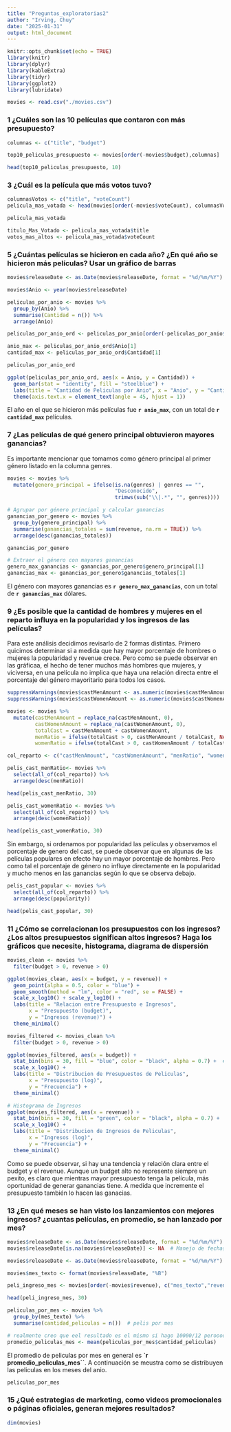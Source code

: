 ```yaml
---
title: "Preguntas_exploratorias2"
author: "Irving, Chuy"
date: "2025-01-31"
output: html_document
---
```


```r
knitr::opts_chunk$set(echo = TRUE)
library(knitr)
library(dplyr)
library(kableExtra)
library(tidyr)
library(ggplot2)
library(lubridate)
```

```r
movies <- read.csv("./movies.csv")
```

### 1 ¿Cuáles son las 10 películas que contaron con más presupuesto?

```r
columnas <- c("title", "budget")

top10_peliculas_presupuesto <- movies[order(-movies$budget),columnas]

head(top10_peliculas_presupuesto, 10)
```

### 3 ¿Cuál es la película que más votos tuvo?

```r
columnasVotos <- c("title", "voteCount")
pelicula_mas_votada <- head(movies[order(-movies$voteCount), columnasVotos],1)

pelicula_mas_votada

titulo_Mas_Votado <- pelicula_mas_votada$title
votos_mas_altos <- pelicula_mas_votada$voteCount

```

### 5 ¿Cuántas películas se hicieron en cada año? ¿En qué año se hicieron más películas? Usar un gráfico de barras

```r

movies$releaseDate <- as.Date(movies$releaseDate, format = "%d/%m/%Y")

movies$Anio <- year(movies$releaseDate)

peliculas_por_anio <- movies %>%
  group_by(Anio) %>%
  summarise(Cantidad = n()) %>%
  arrange(Anio)

peliculas_por_anio_ord <- peliculas_por_anio[order(-peliculas_por_anio$Cantidad), ]

anio_max <- peliculas_por_anio_ord$Anio[1]
cantidad_max <- peliculas_por_anio_ord$Cantidad[1]

peliculas_por_anio_ord

ggplot(peliculas_por_anio_ord, aes(x = Anio, y = Cantidad)) +
  geom_bar(stat = "identity", fill = "steelblue") +
  labs(title = "Cantidad de Peliculas por Anio", x = "Anio", y = "Cantidad de Peliculas") +
  theme(axis.text.x = element_text(angle = 45, hjust = 1))
```

El año en el que se hicieron más películas fue **`r anio_max`**, con un total de **`r cantidad_max`** películas.

### 7 ¿Las películas de qué genero principal obtuvieron mayores ganancias?
Es importante mencionar que tomamos como género principal al primer género listado en la columna genres.

```r
movies <- movies %>%
  mutate(genero_principal = ifelse(is.na(genres) | genres == "", 
                                   "Desconocido", 
                                   trimws(sub("\\|.*", "", genres))))

# Agrupar por género principal y calcular ganancias
ganancias_por_genero <- movies %>%
  group_by(genero_principal) %>%
  summarise(ganancias_totales = sum(revenue, na.rm = TRUE)) %>%
  arrange(desc(ganancias_totales))

ganancias_por_genero

# Extraer el género con mayores ganancias
genero_max_ganancias <- ganancias_por_genero$genero_principal[1]
ganancias_max <- ganancias_por_genero$ganancias_totales[1]

```
El género con mayores ganancias es **`r genero_max_ganancias`**, con un total de **`r ganancias_max`** dólares.


### 9 ¿Es posible que la cantidad de hombres y mujeres en el reparto influya en la popularidad y los ingresos de las películas?

Para este análisis decidimos revisarlo de 2 formas distintas. Primero quicimos determinar si a medida que hay mayor porcentaje de hombres o mujeres la popularidad y revenue crece. Pero como se puede observar en las gráficaa, el hecho de tener muchos más hombres que mujeres, y viciversa, en una película no implica que haya una relación directa entre el porcentaje del género mayoritario para todos los casos.

```r
suppressWarnings(movies$castMenAmount <- as.numeric(movies$castMenAmount))
suppressWarnings(movies$castWomenAmount <- as.numeric(movies$castWomenAmount))

movies <- movies %>%
  mutate(castMenAmount = replace_na(castMenAmount, 0),
         castWomenAmount = replace_na(castWomenAmount, 0),
         totalCast = castMenAmount + castWomenAmount,
         menRatio = ifelse(totalCast > 0, castMenAmount / totalCast, NA),
         womenRatio = ifelse(totalCast > 0, castWomenAmount / totalCast, NA))

col_reparto <- c("castMenAmount", "castWomenAmount", "menRatio", "womenRatio", "popularity", "revenue")

pelis_cast_menRatio<- movies %>%
  select(all_of(col_reparto)) %>%
  arrange(desc(menRatio))

head(pelis_cast_menRatio, 30)

pelis_cast_womenRatio <- movies %>%
  select(all_of(col_reparto)) %>%
  arrange(desc(womenRatio))

head(pelis_cast_womenRatio, 30)
```

Sin embargo, si ordenamos por popularidad las películas y observamos el porcentaje de genero del cast, se puede observar que en algunas de las películas populares en efecto hay un mayor porcentaje de hombres. Pero como tal el porcentaje de género no influye directamente en la popularidad y mucho menos en las ganancias según lo que se observa debajo. 
```r
pelis_cast_popular <- movies %>%
  select(all_of(col_reparto)) %>%
  arrange(desc(popularity))

head(pelis_cast_popular, 30)

```

### 11 ¿Cómo se correlacionan los presupuestos con los ingresos? ¿Los altos presupuestos significan altos ingresos? Haga los gráficos que necesite, histograma, diagrama de dispersión

```r
movies_clean <- movies %>%
  filter(budget > 0, revenue > 0)  

ggplot(movies_clean, aes(x = budget, y = revenue)) +
  geom_point(alpha = 0.5, color = "blue") + 
  geom_smooth(method = "lm", color = "red", se = FALSE) + 
  scale_x_log10() + scale_y_log10() +  
  labs(title = "Relacion entre Presupuesto e Ingresos",
       x = "Presupuesto (budget)",
       y = "Ingresos (revenue)") +
  theme_minimal()

movies_filtered <- movies_clean %>%
  filter(budget > 0, revenue > 0)

ggplot(movies_filtered, aes(x = budget)) +
  stat_bin(bins = 30, fill = "blue", color = "black", alpha = 0.7) +  # `bins` en lugar de `binwidth`
  scale_x_log10() +  
  labs(title = "Distribucion de Presupuestos de Peliculas",
       x = "Presupuesto (log)",
       y = "Frecuencia") +
  theme_minimal()

# Histograma de Ingresos
ggplot(movies_filtered, aes(x = revenue)) +
  stat_bin(bins = 30, fill = "green", color = "black", alpha = 0.7) +  
  scale_x_log10() + 
  labs(title = "Distribucion de Ingresos de Peliculas",
       x = "Ingresos (log)",
       y = "Frecuencia") +
  theme_minimal()
```

Como se puede observar, si hay una tendencia y relación clara entre el budget y el revenue. Aunque un budget alto no represente siempre un pexito, es claro que mientras mayor presupuesto tenga la película, más oportunidad de generar ganancias tiene. A medida que incremente el presupuesto también lo hacen las ganacias.

### 13 ¿En qué meses se han visto los lanzamientos con mejores ingresos? ¿cuantas películas, en promedio, se han lanzado por mes?

```r
movies$releaseDate <- as.Date(movies$releaseDate, format = "%d/%m/%Y")
movies$releaseDate[is.na(movies$releaseDate)] <- NA  # Manejo de fechas nulas

movies$releaseDate <- as.Date(movies$releaseDate, format = "%d/%m/%Y")

movies$mes_texto <- format(movies$releaseDate, "%B")

peli_ingreso_mes <- movies[order(-movies$revenue), c("mes_texto","revenue","title")]

head(peli_ingreso_mes, 30)
```
```r
peliculas_por_mes <- movies %>%
  group_by(mes_texto) %>%
  summarise(cantidad_peliculas = n())  # pelis por mes

# realmente creo que eel resultado es el mismo si hago 10000/12 peroooo no me di cuenta a tiempo.
promedio_peliculas_mes <- mean(peliculas_por_mes$cantidad_peliculas)

```

El promedio de peliculas por mes en general es **`r promedio_peliculas_mes``**. A continuación se meustra como se distribuyen las peliculas en los meses del anio.

```r
peliculas_por_mes
```
### 15 ¿Qué estrategias de marketing, como videos promocionales o páginas oficiales, generan mejores resultados?

```r
dim(movies)
```
